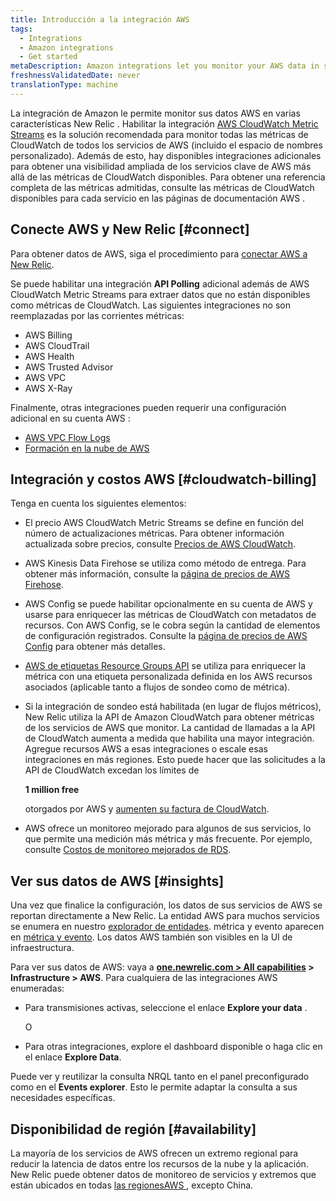 ```yaml
---
title: Introducción a la integración AWS
tags:
  - Integrations
  - Amazon integrations
  - Get started
metaDescription: Amazon integrations let you monitor your AWS data in several New Relic features.
freshnessValidatedDate: never
translationType: machine
---
```


La integración de Amazon le permite monitor sus datos AWS en varias características New Relic . Habilitar la integración [AWS CloudWatch Metric Streams](/docs/integrations/amazon-integrations/aws-integrations-list/aws-metric-stream) es la solución recomendada para monitor todas las métricas de CloudWatch de todos los servicios de AWS (incluido el espacio de nombres personalizado). Además de esto, hay disponibles integraciones adicionales para obtener una visibilidad ampliada de los servicios clave de AWS más allá de las métricas de CloudWatch disponibles. Para obtener una referencia completa de las métricas admitidas, consulte las métricas de CloudWatch disponibles para cada servicio en las páginas de documentación AWS .

## Conecte AWS y New Relic [#connect]

Para obtener datos de AWS, siga el procedimiento para [conectar AWS a New Relic](/docs/infrastructure/amazon-integrations/getting-started/connect-aws-services-infrastructure).

Se puede habilitar una integración <DoNotTranslate>**API Polling**</DoNotTranslate> adicional además de AWS CloudWatch Metric Streams para extraer datos que no están disponibles como métricas de CloudWatch. Las siguientes integraciones no son reemplazadas por las corrientes métricas:

* AWS Billing
* AWS CloudTrail
* AWS Health
* AWS Trusted Advisor
* AWS VPC
* AWS X-Ray

Finalmente, otras integraciones pueden requerir una configuración adicional en su cuenta AWS :

* [AWS VPC Flow Logs](/docs/infrastructure/amazon-integrations/aws-integrations-list/aws-vpc-flow-logs-monitoring-integration/)
* [Formación en la nube de AWS](https://github.com/newrelic/cloudformation-partner-integration)

## Integración y costos AWS [#cloudwatch-billing]

Tenga en cuenta los siguientes elementos:

* El precio AWS CloudWatch Metric Streams se define en función del número de actualizaciones métricas. Para obtener información actualizada sobre precios, consulte [Precios de AWS CloudWatch](https://docs.aws.amazon.com/AmazonCloudWatch/latest/monitoring/CloudWatch-Metric-Streams.html).

* AWS Kinesis Data Firehose se utiliza como método de entrega. Para obtener más información, consulte la [página de precios de AWS Firehose](https://aws.amazon.com/kinesis/data-firehose/pricing/).

* AWS Config se puede habilitar opcionalmente en su cuenta de AWS y usarse para enriquecer las métricas de CloudWatch con metadatos de recursos. Con AWS Config, se le cobra según la cantidad de elementos de configuración registrados. Consulte la [página de precios de AWS Config](https://aws.amazon.com/config/pricing/) para obtener más detalles.

* [AWS de etiquetas Resource Groups API](https://docs.aws.amazon.com/resourcegroupstagging/latest/APIReference/overview.html) se utiliza para enriquecer la métrica con una etiqueta personalizada definida en los AWS recursos asociados (aplicable tanto a flujos de sondeo como de métrica).

* Si la integración de sondeo está habilitada (en lugar de flujos métricos), New Relic utiliza la API de Amazon CloudWatch para obtener métricas de los servicios de AWS que monitor. La cantidad de llamadas a la API de CloudWatch aumenta a medida que habilita una mayor integración. Agregue recursos AWS a esas integraciones o escale esas integraciones en más regiones. Esto puede hacer que las solicitudes a la API de CloudWatch excedan los límites de

  <DoNotTranslate>**1 million free**</DoNotTranslate>

  otorgados por AWS y [aumenten su factura de CloudWatch](/docs/infrastructure/amazon-integrations/troubleshooting/cloudwatch-billing-increase).

* AWS ofrece un monitoreo mejorado para algunos de sus servicios, lo que permite una medición más métrica y más frecuente. Por ejemplo, consulte [Costos de monitoreo mejorados de RDS](https://docs.aws.amazon.com/AmazonRDS/latest/UserGuide/USER_Monitoring.OS.overview.html#USER_Monitoring.OS.cost).

## Ver sus datos de AWS [#insights]

Una vez que finalice la configuración, los datos de sus servicios de AWS se reportan directamente a New Relic. La entidad AWS para muchos servicios se enumera en nuestro [explorador de entidades](/docs/new-relic-one/use-new-relic-one/ui-data/new-relic-one-entity-explorer). métrica y evento aparecen en [métrica y evento](/docs/query-your-data/explore-query-data/browse-data/introduction-data-explorer/). Los datos AWS también son visibles en la UI de infraestructura.

Para ver sus datos de AWS: vaya a <DoNotTranslate>**[one.newrelic.com > All capabilities](https://one.newrelic.com/all-capabilities) > Infrastructure > AWS**</DoNotTranslate>. Para cualquiera de las integraciones AWS enumeradas:

* Para transmisiones activas, seleccione el enlace <DoNotTranslate>**Explore your data**</DoNotTranslate> .

  O

* Para otras integraciones, explore el dashboard disponible o haga clic en el enlace <DoNotTranslate>**Explore Data**</DoNotTranslate>.

Puede ver y reutilizar la consulta NRQL tanto en el panel preconfigurado <InlinePopover type="dashboards"/>como en el <DoNotTranslate>**Events explorer**</DoNotTranslate>. Esto le permite adaptar la consulta a sus necesidades específicas.

## Disponibilidad de región [#availability]

La mayoría de los servicios de AWS ofrecen un extremo regional para reducir la latencia de datos entre los recursos de la nube y la aplicación. New Relic puede obtener datos de monitoreo de servicios y extremos que están ubicados en todas [las regionesAWS ](http://docs.aws.amazon.com/general/latest/gr/rande.html), excepto China.